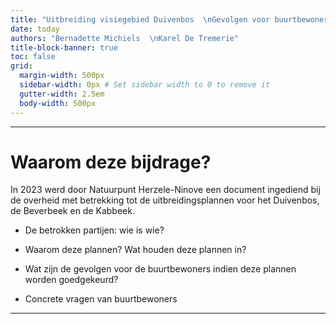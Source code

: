 ```yaml
---
title: "Uitbreiding visiegebied Duivenbos  \nGevolgen voor buurtbewoners"
date: today
authors: "Bernadette Michiels  \nKarel De Tremerie"
title-block-banner: true
toc: false
grid:
  margin-width: 500px
  sidebar-width: 0px # Set sidebar width to 0 to remove it
  gutter-width: 2.5em
  body-width: 500px
---
```


------------------------------------------------------------------------

# Waarom deze bijdrage? {.unnumbered}

In 2023 werd door Natuurpunt Herzele-Ninove een document ingediend bij de overheid met betrekking tot de uitbreidingsplannen voor het Duivenbos, de Beverbeek en de Kabbeek.

-   De betrokken partijen: wie is wie?

-   Waarom deze plannen? Wat houden deze plannen in?

-   Wat zijn de gevolgen voor de buurtbewoners indien deze plannen worden goedgekeurd?

-   Concrete vragen van buurtbewoners\

------------------------------------------------------------------------
